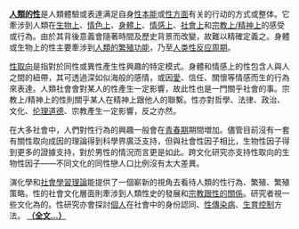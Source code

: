 <div style="float:right;margin-left:1em;font-size:85%"><center>{{Random subpage|page=Portal:性/简介|start=1|end=2}}</center></div>
'''[[人類的性|人類的性]]'''是人類體驗或表達满足自身[[性|性]][[本能|本能]]或[[人类性行为|性方面]]有关的行动的方式或整体。它牽涉到人類在[[生物学|生物上]]、[[情色性|情色上]]、[[身體親密|身體上]]、[[情感親密|情感上]]、[[社交|社會上]]和[[靈性|宗教上/精神上]]的感受或行為。由於其背後意義會隨著時間及歷史背景而改變，故難以精確定義之。身體或生物上的性主要牽涉到[[人類繁殖|人類的繁殖功能]]，乃至[[人类性反应周期|人类性反应周期]]。

[[性取向|性取向]]是指對於同性或異性產生性興趣的特定模式。身體和情感上的性包含人與人之間的紐帶，其可透過深如似海般的感情，或因[[浪漫關係|愛]]、信任、關懷等情感而生的行為來表達。人類社會會對某人的性產生一定影響，故此性也是一門關乎社會的事。宗教上/精神上的性則關乎某人在精神上跟他人的聯繫。性亦對哲學、法律、政治、文化、[[伦理学|伦理]][[道德|道德]]、宗教產生一定影響，反之亦然。

在大多社會中，人們對性行為的興趣一般會在[[青春期|青春期]]期間増加。儘管目前沒有一套有關性取向成因的理論得到科學界廣泛支持，但與社會性因子相比，生物性因子得到更多的證據支持，對於男性的情況而言更是如此。跨文化研究亦支持性取向的生物性因子——不同文化的同性戀人口比例沒有太大差異。

演化學和[[社會學習理論|社會學習理論]]能提供了一個嶄新的視角去看待人類的性行為、繁殖、繁殖策略。性的社會文化層面則牽涉到人類性史的發展和[[宗教與性|宗教跟性的關係]]。研究者視一些文化為{{link-en|性压抑|Sexual repression}}的。性研究亦會探討[[个体|個人]]在社會中的身份認同、[[性傳染病|性傳染病]]、[[生育控制|生育控制]]方法。 [[人類的性|'''（全文...）''']]
